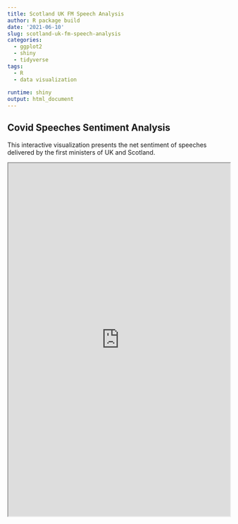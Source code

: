 ```yaml
---
title: Scotland UK FM Speech Analysis
author: R package build
date: '2021-06-10'
slug: scotland-uk-fm-speech-analysis
categories:
  - ggplot2
  - shiny
  - tidyverse
tags: 
  - R
  - data visualization
  
runtime: shiny
output: html_document
---
```


## Covid Speeches Sentiment Analysis
This interactive visualization presents the net sentiment of speeches delivered by the first ministers of UK and Scotland.

<iframe src="https://raminala.shinyapps.io/DataAnalyticsNew/"
height="800" width="100%" frameboard="no"></iframe>